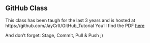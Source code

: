 ## GitHub Class

This class has been taugh for the last 3 years and is hosted at https://github.com/JayCrlt/GitHub_Tutorial \n
You'll find the PDF [here](https://github.com/JayCrlt/GitHub_Tutorial/blob/main/Courses/GitHub_Tutorial.pdf)

And don't forget: Stage, Commit, Pull & Push ;)